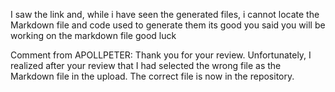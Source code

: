 I saw the link and, while i have seen the generated files, i cannot locate the Markdown file and code used to generate them
its good you said you will be working on the markdown file
good luck


Comment from APOLLPETER: Thank you for your review.  Unfortunately, I realized after your review that I had selected the wrong file as the Markdown file in the upload.  The correct file is now in the repository.
